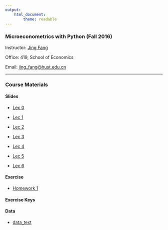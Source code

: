 ```yaml
---
output: 
    html_document:
        theme: readable
---
```


### Microeconometrics with Python (Fall 2016)

Instructor: [Jing Fang](http://bayeswhu.github.io)

Office: 419, School of Economics

Email: [jing_fang@hust.edu.cn](jing_fang@hust.edu.cn)

-----

### Course Materials

#### Slides

- [Lec 0](me/00.html)

- [Lec 1](me/01.html)

- [Lec 2](me/02.html)

- [Lec 3](me/03.html)

- [Lec 4](me/04.html)

- [Lec 5](me/05.html)

- [Lec 6](me/06.html)
    <!-- -->
    
#### Exercise

- [Homework 1](me/hw1.html)

#### Exercise Keys

#### Data

- [data_text](me/data_text.zip)